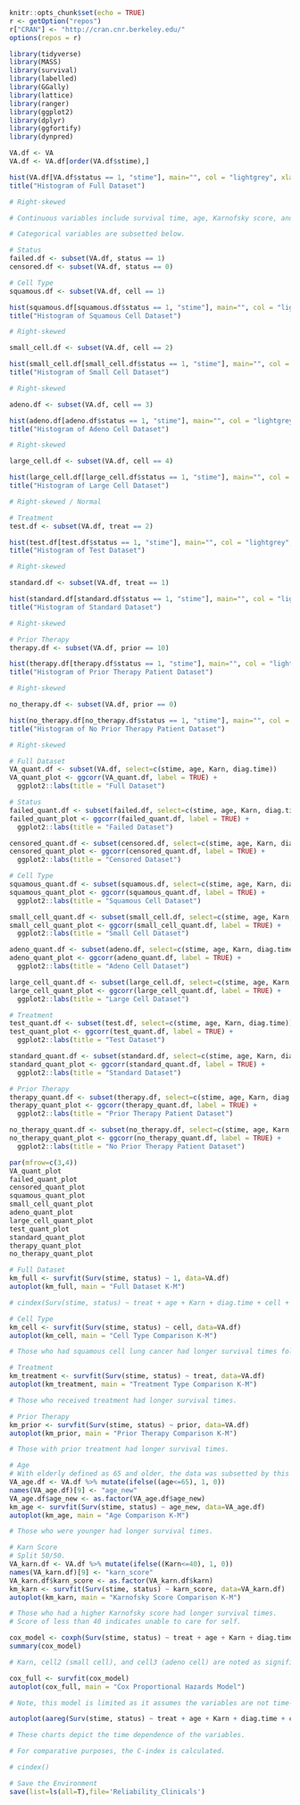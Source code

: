 
```{r setup, include=FALSE}
knitr::opts_chunk$set(echo = TRUE)
r <- getOption("repos")
r["CRAN"] <- "http://cran.cnr.berkeley.edu/"
options(repos = r)
```

```{r Libraries}
library(tidyverse)
library(MASS)
library(survival)
library(labelled)
library(GGally)
library(lattice)
library(ranger)
library(ggplot2)
library(dplyr)
library(ggfortify)
library(dynpred)
```

```{r Data Exploration}
VA.df <- VA
VA.df <- VA.df[order(VA.df$stime),]

hist(VA.df[VA.df$status == 1, "stime"], main="", col = "lightgrey", xlab = "Time")
title("Histogram of Full Dataset")

# Right-skewed

# Continuous variables include survival time, age, Karnofsky score, and diagnosis time. 

# Categorical variables are subsetted below.

# Status
failed.df <- subset(VA.df, status == 1)
censored.df <- subset(VA.df, status == 0)

# Cell Type
squamous.df <- subset(VA.df, cell == 1)

hist(squamous.df[squamous.df$status == 1, "stime"], main="", col = "lightgrey", xlab = "Time")
title("Histogram of Squamous Cell Dataset")

# Right-skewed

small_cell.df <- subset(VA.df, cell == 2)

hist(small_cell.df[small_cell.df$status == 1, "stime"], main="", col = "lightgrey", xlab = "Time")
title("Histogram of Small Cell Dataset")

# Right-skewed

adeno.df <- subset(VA.df, cell == 3)

hist(adeno.df[adeno.df$status == 1, "stime"], main="", col = "lightgrey", xlab = "Time")
title("Histogram of Adeno Cell Dataset")

# Right-skewed

large_cell.df <- subset(VA.df, cell == 4)

hist(large_cell.df[large_cell.df$status == 1, "stime"], main="", col = "lightgrey", xlab = "Time")
title("Histogram of Large Cell Dataset")

# Right-skewed / Normal

# Treatment
test.df <- subset(VA.df, treat == 2)

hist(test.df[test.df$status == 1, "stime"], main="", col = "lightgrey", xlab = "Time")
title("Histogram of Test Dataset")

# Right-skewed 

standard.df <- subset(VA.df, treat == 1)

hist(standard.df[standard.df$status == 1, "stime"], main="", col = "lightgrey", xlab = "Time")
title("Histogram of Standard Dataset")

# Right-skewed 

# Prior Therapy
therapy.df <- subset(VA.df, prior == 10)

hist(therapy.df[therapy.df$status == 1, "stime"], main="", col = "lightgrey", xlab = "Time")
title("Histogram of Prior Therapy Patient Dataset")

# Right-skewed

no_therapy.df <- subset(VA.df, prior == 0)

hist(no_therapy.df[no_therapy.df$status == 1, "stime"], main="", col = "lightgrey", xlab = "Time")
title("Histogram of No Prior Therapy Patient Dataset")

# Right-skewed
```

```{r Correlation Plots}
# Full Dataset
VA_quant.df <- subset(VA.df, select=c(stime, age, Karn, diag.time))
VA_quant_plot <- ggcorr(VA_quant.df, label = TRUE) +
  ggplot2::labs(title = "Full Dataset")

# Status
failed_quant.df <- subset(failed.df, select=c(stime, age, Karn, diag.time))
failed_quant_plot <- ggcorr(failed_quant.df, label = TRUE) + 
  ggplot2::labs(title = "Failed Dataset")

censored_quant.df <- subset(censored.df, select=c(stime, age, Karn, diag.time))
censored_quant_plot <- ggcorr(censored_quant.df, label = TRUE) +
  ggplot2::labs(title = "Censored Dataset")

# Cell Type
squamous_quant.df <- subset(squamous.df, select=c(stime, age, Karn, diag.time))
squamous_quant_plot <- ggcorr(squamous_quant.df, label = TRUE) +
  ggplot2::labs(title = "Squamous Cell Dataset")

small_cell_quant.df <- subset(small_cell.df, select=c(stime, age, Karn, diag.time))
small_cell_quant_plot <- ggcorr(small_cell_quant.df, label = TRUE) +
  ggplot2::labs(title = "Small Cell Dataset")

adeno_quant.df <- subset(adeno.df, select=c(stime, age, Karn, diag.time))
adeno_quant_plot <- ggcorr(adeno_quant.df, label = TRUE) +
  ggplot2::labs(title = "Adeno Cell Dataset")

large_cell_quant.df <- subset(large_cell.df, select=c(stime, age, Karn, diag.time))
large_cell_quant_plot <- ggcorr(large_cell_quant.df, label = TRUE) +
  ggplot2::labs(title = "Large Cell Dataset")

# Treatment
test_quant.df <- subset(test.df, select=c(stime, age, Karn, diag.time))
test_quant_plot <- ggcorr(test_quant.df, label = TRUE) +
  ggplot2::labs(title = "Test Dataset")

standard_quant.df <- subset(standard.df, select=c(stime, age, Karn, diag.time))
standard_quant_plot <- ggcorr(standard_quant.df, label = TRUE) +
  ggplot2::labs(title = "Standard Dataset")

# Prior Therapy
therapy_quant.df <- subset(therapy.df, select=c(stime, age, Karn, diag.time))
therapy_quant_plot <- ggcorr(therapy_quant.df, label = TRUE) +
  ggplot2::labs(title = "Prior Therapy Patient Dataset")

no_therapy_quant.df <- subset(no_therapy.df, select=c(stime, age, Karn, diag.time))
no_therapy_quant_plot <- ggcorr(no_therapy_quant.df, label = TRUE) +
  ggplot2::labs(title = "No Prior Therapy Patient Dataset")

par(mfrow=c(3,4))
VA_quant_plot
failed_quant_plot
censored_quant_plot
squamous_quant_plot
small_cell_quant_plot
adeno_quant_plot
large_cell_quant_plot
test_quant_plot
standard_quant_plot
therapy_quant_plot
no_therapy_quant_plot
```

```{r K-M Reliability Estimates}
# Full Dataset
km_full <- survfit(Surv(stime, status) ~ 1, data=VA.df)
autoplot(km_full, main = "Full Dataset K-M")

# cindex(Surv(stime, status) ~ treat + age + Karn + diag.time + cell + prior, data = VA.df)

# Cell Type
km_cell <- survfit(Surv(stime, status) ~ cell, data=VA.df)
autoplot(km_cell, main = "Cell Type Comparison K-M")

# Those who had squamous cell lung cancer had longer survival times followed by large cell, small cell, and adeno cell.

# Treatment
km_treatment <- survfit(Surv(stime, status) ~ treat, data=VA.df)
autoplot(km_treatment, main = "Treatment Type Comparison K-M")

# Those who received treatment had longer survival times.

# Prior Therapy
km_prior <- survfit(Surv(stime, status) ~ prior, data=VA.df)
autoplot(km_prior, main = "Prior Therapy Comparison K-M")

# Those with prior treatment had longer survival times.

# Age
# With elderly defined as 65 and older, the data was subsetted by this boundary.
VA_age.df <- VA.df %>% mutate(ifelse((age<=65), 1, 0))
names(VA_age.df)[9] <- "age_new"
VA_age.df$age_new <- as.factor(VA_age.df$age_new)
km_age <- survfit(Surv(stime, status) ~ age_new, data=VA_age.df)
autoplot(km_age, main = "Age Comparison K-M")

# Those who were younger had longer survival times.

# Karn Score
# Split 50/50.
VA_karn.df <- VA.df %>% mutate(ifelse((Karn<=40), 1, 0))
names(VA_karn.df)[9] <- "karn_score"
VA_karn.df$karn_score <- as.factor(VA_karn.df$karn)
km_karn <- survfit(Surv(stime, status) ~ karn_score, data=VA_karn.df)
autoplot(km_karn, main = "Karnofsky Score Comparison K-M") 

# Those who had a higher Karnofsky score had longer survival times.
# Score of less than 40 indicates unable to care for self.
```

```{r Cox Proportional Hazards Model}
cox_model <- coxph(Surv(stime, status) ~ treat + age + Karn + diag.time + cell + prior, data = VA.df)
summary(cox_model)

# Karn, cell2 (small cell), and cell3 (adeno cell) are noted as significant within the summary.

cox_full <- survfit(cox_model)
autoplot(cox_full, main = "Cox Proportional Hazards Model")

# Note, this model is limited as it assumes the variables are not time-dependent. This assumption is broken in this model.

autoplot(aareg(Surv(stime, status) ~ treat + age + Karn + diag.time + cell + prior, data = VA.df))

# These charts depict the time dependence of the variables.

# For comparative purposes, the C-index is calculated.

# cindex()
```

```{r, Save}
# Save the Environment
save(list=ls(all=T),file='Reliability_Clinicals')
```